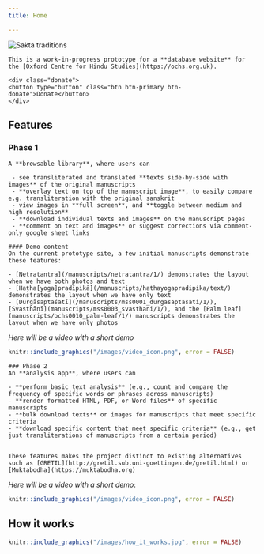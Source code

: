 ```yaml
---
title: Home

---
```


<div class="row front-page-top">

<div class="col-lg-2 col-md-3 d-none d-md-block">
<img alt="Sakta traditions" src="/images/FIG002.jpg" class="img-fluid featured-work-graphic"/>
</div>

<div class="col-lg-10 col-md-9">
<div class="row">

```block
This is a work-in-progress prototype for a **database website** for the [Oxford Centre for Hindu Studies](https://ochs.org.uk).
```

```block
<div class="donate">
<button type="button" class="btn btn-primary btn-donate">Donate</button>
</div>
```

<!-- end row -->
</div>

:::: {.row}
::: {.col-sm-12}
## Features
### Phase 1
:::
::::

<div class="row">
```block
A **browsable library**, where users can

 - see transliterated and translated **texts side-by-side with images** of the original manuscripts
 - **overlay text on top of the manuscript image**, to easily compare e.g. transliteration with the original sanskrit
 - view images in **full screen**, and **toggle between medium and high resolution**
 - **download individual texts and images** on the manuscript pages
 - **comment on text and images** or suggest corrections via comment-only google sheet links

#### Demo content
On the current prototype site, a few initial manuscripts demonstrate these features:

- [Netratantra](/manuscripts/netratantra/1/) demonstrates the layout when we have both photos and text
- [Haṭha[yoga]pradīpikā](/manuscripts/hathayogapradipika/text/) demonstrates the layout when we have only text
- [Durgāsaptaśatī](/manuscripts/mss0001_durgasaptasati/1/), [Svasthānī](manuscripts/mss0003_svasthani/1/), and the [Palm leaf](manuscripts/ochs0010_palm-leaf/1/) manuscripts demonstrates the layout when we have only photos
```


::: {.col-lg-3 .col-md-3 .col-sm-6 .demo-placeholder} 
<!-- <div class='embed-responsive embed-responsive-16by9'> -->
<!-- <iframe class='embed-responsive-item featured-work-graphic' src='https://www.youtube.com/embed/t0etTh6FRlw' allowfullscreen></iframe> -->
<!-- </div> -->
*Here will be a video with a short demo*
```r
knitr::include_graphics("/images/video_icon.png", error = FALSE)
```
:::


<!-- end row -->
</div>

<div class="row">
```block
### Phase 2
An **analysis app**, where users can

- **perform basic text analysis** (e.g., count and compare the frequency of specific words or phrases across manuscripts)
- **render formatted HTML, PDF, or Word files** of specific manuscripts
- **bulk download texts** or images for manuscripts that meet specific criteria
- **download specific content that meet specific criteria** (e.g., get just transliterations of manuscripts from a certain period)


These features makes the project distinct to existing alternatives such as [GRETIL](http://gretil.sub.uni-goettingen.de/gretil.html) or [Muktabodha](https://muktabodha.org)
```

::: {.col-lg-3 .col-md-3 .col-sm-6 .demo-placeholder}
<!-- <div class='embed-responsive embed-responsive-16by9'> -->
<!-- <iframe class='embed-responsive-item featured-work-graphic' src='https://www.youtube.com/embed/t0etTh6FRlw' allowfullscreen></iframe> -->
<!-- </div> -->
*Here will be a video with a short demo*:
```r
knitr::include_graphics("/images/video_icon.png", error = FALSE)
```
:::

</div>

<div class="front-page-how-it-works">
## How it works

<div class="row">
<div class="col-sm-12">
```r
knitr::include_graphics("/images/how_it_works.jpg", error = FALSE)
```
</div>
</div>

</div>



</div>


</div>


